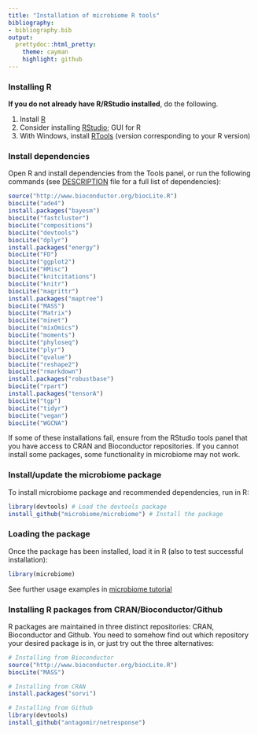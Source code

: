 ```yaml
---
title: "Installation of microbiome R tools"
bibliography: 
- bibliography.bib
output: 
  prettydoc::html_pretty:
    theme: cayman
    highlight: github
---
```

<!--
  %\VignetteEngine{knitr::rmarkdown}
  %\VignetteIndexEntry{microbiome tutorial - Installation}
  %\usepackage[utf8]{inputenc}
  %\VignetteEncoding{UTF-8}  
-->


### Installing R

**If you do not already have R/RStudio installed**, do the
following. 

  1. Install [R](http://www.r-project.org/) 
  1. Consider installing [RStudio](http://rstudio.org); GUI for R
  1. With Windows, install [RTools](http://cran.r-project.org/bin/windows/Rtools/) (version corresponding to your R version)


### Install dependencies

Open R and install dependencies from the Tools panel, or run the
following commands (see [DESCRIPTION](https://github.com/microbiome/microbiome/blob/master/DESCRIPTION) file for a full list of dependencies):

```r
source("http://www.bioconductor.org/biocLite.R")
biocLite("ade4")
install.packages("bayesm")
biocLite("fastcluster")
biocLite("compositions")
biocLite("devtools")
biocLite("dplyr")
install.packages("energy")
biocLite("FD")
biocLite("ggplot2")
biocLite("HMisc")
biocLite("knitcitations")
biocLite("knitr")
biocLite("magrittr")
install.packages("maptree")
biocLite("MASS")
biocLite("Matrix")
biocLite("minet")
biocLite("mixOmics")
biocLite("moments")
biocLite("phyloseq")
biocLite("plyr")
biocLite("qvalue")
biocLite("reshape2")
biocLite("rmarkdown")
install.packages("robustbase")
biocLite("rpart")
install.packages("tensorA")
biocLite("tgp")
biocLite("tidyr")
biocLite("vegan")
biocLite("WGCNA")
```

If some of these installations fail, ensure from the RStudio tools
panel that you have access to CRAN and Bioconductor repositories. If
you cannot install some packages, some functionality in microbiome may
not work.


### Install/update the microbiome package

To install microbiome package and recommended dependencies, run in R:

```r
library(devtools) # Load the devtools package
install_github("microbiome/microbiome") # Install the package
```

### Loading the package

Once the package has been installed, load it in R (also to test successful installation):

```r
library(microbiome)  
```

See further usage examples in [microbiome tutorial](https://github.com/microbiome/microbiome/blob/master/index./index.html)



### Installing R packages from CRAN/Bioconductor/Github

R packages are maintained in three distinct repositories: CRAN, Bioconductor and Github. You need to somehow find out which repository your desired package is in, or just try out the three alternatives:

```r
# Installing from Bioconductor
source("http://www.bioconductor.org/biocLite.R")
biocLite("MASS")

# Installing from CRAN
install.packages("sorvi")

# Installing from Github
library(devtools)
install_github("antagomir/netresponse")
```


